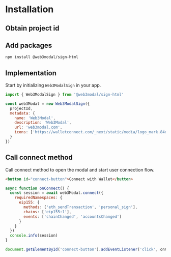 
# Installation

<SignApiAbout />

## Obtain project id

<ObtainProjectIdPartial />

## Add packages

```bash npm2yarn
npm install @web3modal/sign-html
```

## Implementation

Start by initializing `Web3ModalSign` in your app.

```js
import { Web3ModalSign } from '@web3modal/sign-html'

const web3Modal = new Web3ModalSign({
  projectId,
  metadata: {
    name: 'Web3Modal',
    description: 'Web3Modal',
    url: 'web3modal.com',
    icons: ['https://walletconnect.com/_next/static/media/logo_mark.84dd8525.svg']
  }
})
```

## Call connect method

Call connect method to open the modal and start user connection flow.

```html
<button id="connect-button">Connect with Wallet</button>
```

```js
async function onConnect() {
  const session = await web3Modal.connect({
    requiredNamespaces: {
      eip155: {
        methods: ['eth_sendTransaction', 'personal_sign'],
        chains: ['eip155:1'],
        events: ['chainChanged', 'accountsChanged']
      }
    }
  })
  console.info(session)
}

document.getElementById('connect-button').addEventListener('click', onConnect)
```
